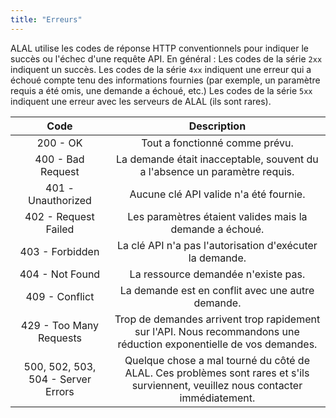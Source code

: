 ```yaml
---
title: "Erreurs"
---
```


ALAL utilise les codes de réponse HTTP conventionnels pour indiquer le succès ou l'échec d'une requête API. En général : Les codes de la série `2xx` indiquent un succès. Les codes de la série `4xx` indiquent une erreur qui a échoué compte tenu des informations fournies (par exemple, un paramètre requis a été omis, une demande a échoué, etc.) Les codes de la série `5xx` indiquent une erreur avec les serveurs de ALAL (ils sont rares).

|              **Code**              |                                                          **Description**                                                          |
| :--------------------------------: | :-------------------------------------------------------------------------------------------------------------------------------: |
|              200 - OK              |                                                  Tout a fonctionné comme prévu.                                                   |
|         400 - Bad Request          |                            La demande était inacceptable, souvent du a l'absence un paramètre requis.                             |
|         401 - Unauthorized         |                                              Aucune clé API valide n'a été fournie.                                               |
|        402 - Request Failed        |                                     Les paramètres étaient valides mais la demande a échoué.                                      |
|          403 - Forbidden           |                                     La clé API n'a pas l'autorisation d'exécuter la demande.                                      |
|          404 - Not Found           |                                                La ressource demandée n'existe pas.                                                |
|           409 - Conflict           |                                         La demande est en conflit avec une autre demande.                                         |
|      429 - Too Many Requests       |        Trop de demandes arrivent trop rapidement sur l'API. Nous recommandons une réduction exponentielle de vos demandes.        |
| 500, 502, 503, 504 - Server Errors | Quelque chose a mal tourné du côté de ALAL. Ces problèmes sont rares et s'ils surviennent, veuillez nous contacter immédiatement. |
